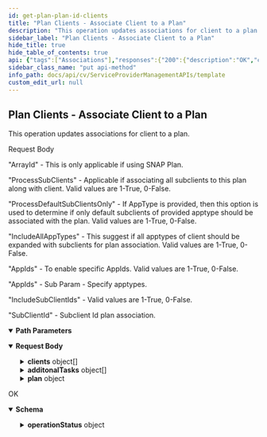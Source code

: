 ```yaml
---
id: get-plan-plan-id-clients
title: "Plan Clients - Associate Client to a Plan"
description: "This operation updates associations for client to a plan."
sidebar_label: "Plan Clients - Associate Client to a Plan"
hide_title: true
hide_table_of_contents: true
api: {"tags":["Associations"],"responses":{"200":{"description":"OK","content":{"application/json":{"schema":{"type":"object","properties":{"operationStatus":{"type":"object","properties":{"errorMessage":{"type":"string"},"errorCode":{"type":"integer"}}}},"x-examples":{"Example 1":{"operationStatus":{"errorMessage":"","errorCode":0}}}}}}}},"operationId":"get-Plan-planId-clients","requestBody":{"content":{"application/json":{"schema":{"type":"object","properties":{"clients":{"type":"array","items":{"type":"object","properties":{"clientId":{"type":"integer"}}}},"additonalTasks":{"type":"array","items":{"type":"object","properties":{"value":{"type":"string"},"key":{"type":"string"},"parameters":{"type":"array","items":{"type":"object","properties":{"value":{"type":"string"},"key":{"type":"string"}}}}}}},"plan":{"type":"object","properties":{"planId":{"type":"integer"}}}},"x-examples":{"Example 1":{"clients":[{"clientId":1}],"additonalTasks":[{"value":"2","key":"ArrayId"},{"value":"0","key":"ProcessSubClients"},{"value":"0","key":"ProcessDefaultSubClientsOnly"},{"value":"0","key":"IncludeAllAppTypes"},{"value":"0","key":"AppIds","parameters":[{"value":"106","key":"AppIds"}]},{"value":"0","key":"IncludeSubClientIds","parameters":[{"value":"25","key":"SubClientId"},{"value":"26","key":"SubClientId"},{"value":"27","key":"SubClientId"}]}],"plan":{"planId":1}}}},"examples":{"Plan Clients - Associate Client to a Plan":{"value":{"clients":[{"clientId":1}],"additonalTasks":[{"value":"2","key":"ArrayId"},{"value":"0","key":"ProcessSubClients"},{"value":"0","key":"ProcessDefaultSubClientsOnly"},{"value":"0","key":"IncludeAllAppTypes"},{"value":"0","key":"AppIds","parameters":[{"value":"106","key":"AppIds"}]},{"value":"0","key":"IncludeSubClientIds","parameters":[{"value":"25","key":"SubClientId"},{"value":"26","key":"SubClientId"},{"value":"27","key":"SubClientId"}]}],"plan":{"planId":1}}}}}}},"description":"This operation updates associations for client to a plan.\n\nRequest Body\n\n\"ArrayId\" - This is only applicable if using SNAP Plan.\n\n\"ProcessSubClients\" - Applicable if associating all subclients to this plan along with client. Valid values are 1-True, 0-False.\n\n\"ProcessDefaultSubClientsOnly\" - If AppType is provided, then this option is used to determine if only default subclients of provided apptype should be associated with the plan. Valid values are 1-True, 0-False.\n\n\"IncludeAllAppTypes\" - This suggest if all apptypes of client should be expanded with subclients for plan association. Valid values are 1-True, 0-False.\n\n\"AppIds\" - To enable specific AppIds. Valid values are 1-True, 0-False.\n\n\"AppIds\" - Sub Param - Specify apptypes.\n\n\"IncludeSubClientIds\" - Valid values are 1-True, 0-False.\n\n\"SubClientId\" - Subclient Id plan association.\n","parameters":[{"schema":{"type":"string"},"name":"planId","in":"path","required":true}],"method":"put","path":"/Plan/{planId}/clients","servers":[{"url":"http://{hostname}/webconsole/api","variables":{"hostname":{"default":"localhost","description":"Webconsole"}}}],"jsonRequestBodyExample":{"clients":[{"clientId":0}],"additonalTasks":[{"value":"string","key":"string","parameters":[{"value":"string","key":"string"}]}],"plan":{"planId":0}},"info":{"title":"Template","contact":{},"version":"1.0","description":"Template"},"postman":{"name":"Plan Clients - Associate Client to a Plan","description":{"content":"This operation updates associations for client to a plan.\n\nRequest Body\n\n\"ArrayId\" - This is only applicable if using SNAP Plan.\n\n\"ProcessSubClients\" - Applicable if associating all subclients to this plan along with client. Valid values are 1-True, 0-False.\n\n\"ProcessDefaultSubClientsOnly\" - If AppType is provided, then this option is used to determine if only default subclients of provided apptype should be associated with the plan. Valid values are 1-True, 0-False.\n\n\"IncludeAllAppTypes\" - This suggest if all apptypes of client should be expanded with subclients for plan association. Valid values are 1-True, 0-False.\n\n\"AppIds\" - To enable specific AppIds. Valid values are 1-True, 0-False.\n\n\"AppIds\" - Sub Param - Specify apptypes.\n\n\"IncludeSubClientIds\" - Valid values are 1-True, 0-False.\n\n\"SubClientId\" - Subclient Id plan association.\n","type":"text/plain"},"url":{"path":["Plan",":planId","clients"],"host":["{{baseUrl}}"],"query":[],"variable":[{"disabled":false,"description":{"content":"(Required) ","type":"text/plain"},"type":"any","value":"","key":"planId"}]},"header":[{"key":"Content-Type","value":"application/json"},{"key":"Accept","value":"application/json"}],"method":"PUT","body":{"mode":"raw","raw":"\"\"","options":{"raw":{"language":"json"}}}}}
sidebar_class_name: "put api-method"
info_path: docs/api/cv/ServiceProviderManagementAPIs/template
custom_edit_url: null
---
```



## Plan Clients - Associate Client to a Plan



This operation updates associations for client to a plan.

Request Body

"ArrayId" - This is only applicable if using SNAP Plan.

"ProcessSubClients" - Applicable if associating all subclients to this plan along with client. Valid values are 1-True, 0-False.

"ProcessDefaultSubClientsOnly" - If AppType is provided, then this option is used to determine if only default subclients of provided apptype should be associated with the plan. Valid values are 1-True, 0-False.

"IncludeAllAppTypes" - This suggest if all apptypes of client should be expanded with subclients for plan association. Valid values are 1-True, 0-False.

"AppIds" - To enable specific AppIds. Valid values are 1-True, 0-False.

"AppIds" - Sub Param - Specify apptypes.

"IncludeSubClientIds" - Valid values are 1-True, 0-False.

"SubClientId" - Subclient Id plan association.


<details style={{"marginBottom":"1rem"}} data-collapsed={false} open={true}><summary style={{}}><strong>Path Parameters</strong></summary><div><ul><ParamsItem className={"paramsItem"} param={{"schema":{"type":"string"},"name":"planId","in":"path","required":true}}></ParamsItem></ul></div></details><MimeTabs><TabItem label={"application/json"} value={"application/json-schema"}><details style={{}} data-collapsed={false} open={true}><summary style={{"textAlign":"left"}}><strong>Request Body</strong></summary><div style={{"textAlign":"left","marginLeft":"1rem"}}></div><ul style={{"marginLeft":"1rem"}}><SchemaItem collapsible={true} className={"schemaItem"}><details style={{}}><summary style={{}}><strong>clients</strong><span style={{"opacity":"0.6"}}> object[]</span></summary><div style={{"marginLeft":"1rem"}}><SchemaItem collapsible={false} name={"clientId"} required={false} deprecated={undefined} schemaDescription={undefined} schemaName={"integer"} qualifierMessage={undefined} defaultValue={undefined}></SchemaItem></div></details></SchemaItem><SchemaItem collapsible={true} className={"schemaItem"}><details style={{}}><summary style={{}}><strong>additonalTasks</strong><span style={{"opacity":"0.6"}}> object[]</span></summary><div style={{"marginLeft":"1rem"}}><SchemaItem collapsible={false} name={"value"} required={false} deprecated={undefined} schemaDescription={undefined} schemaName={"string"} qualifierMessage={undefined} defaultValue={undefined}></SchemaItem><SchemaItem collapsible={false} name={"key"} required={false} deprecated={undefined} schemaDescription={undefined} schemaName={"string"} qualifierMessage={undefined} defaultValue={undefined}></SchemaItem><SchemaItem collapsible={true} className={"schemaItem"}><details style={{}}><summary style={{}}><strong>parameters</strong><span style={{"opacity":"0.6"}}> object[]</span></summary><div style={{"marginLeft":"1rem"}}><SchemaItem collapsible={false} name={"value"} required={false} deprecated={undefined} schemaDescription={undefined} schemaName={"string"} qualifierMessage={undefined} defaultValue={undefined}></SchemaItem><SchemaItem collapsible={false} name={"key"} required={false} deprecated={undefined} schemaDescription={undefined} schemaName={"string"} qualifierMessage={undefined} defaultValue={undefined}></SchemaItem></div></details></SchemaItem></div></details></SchemaItem><SchemaItem collapsible={true} className={"schemaItem"}><details style={{}}><summary style={{}}><strong>plan</strong><span style={{"opacity":"0.6"}}> object</span></summary><div style={{"marginLeft":"1rem"}}><SchemaItem collapsible={false} name={"planId"} required={false} deprecated={undefined} schemaDescription={undefined} schemaName={"integer"} qualifierMessage={undefined} defaultValue={undefined}></SchemaItem></div></details></SchemaItem></ul></details></TabItem></MimeTabs><div><ApiTabs><TabItem label={"200"} value={"200"}><div>

OK

</div><div><MimeTabs schemaType={"response"}><TabItem label={"application/json"} value={"application/json"}><SchemaTabs><TabItem label={"Schema"} value={"Schema"}><details style={{}} data-collapsed={false} open={true}><summary style={{"textAlign":"left"}}><strong>Schema</strong></summary><div style={{"textAlign":"left","marginLeft":"1rem"}}></div><ul style={{"marginLeft":"1rem"}}><SchemaItem collapsible={true} className={"schemaItem"}><details style={{}}><summary style={{}}><strong>operationStatus</strong><span style={{"opacity":"0.6"}}> object</span></summary><div style={{"marginLeft":"1rem"}}><SchemaItem collapsible={false} name={"errorMessage"} required={false} deprecated={undefined} schemaDescription={undefined} schemaName={"string"} qualifierMessage={undefined} defaultValue={undefined}></SchemaItem><SchemaItem collapsible={false} name={"errorCode"} required={false} deprecated={undefined} schemaDescription={undefined} schemaName={"integer"} qualifierMessage={undefined} defaultValue={undefined}></SchemaItem></div></details></SchemaItem></ul></details></TabItem><TabItem label={"Example (from schema)"} value={"Example (from schema)"}><ResponseSamples responseExample={"{\n  \"operationStatus\": {\n    \"errorMessage\": \"string\",\n    \"errorCode\": 0\n  }\n}"} language={"json"}></ResponseSamples></TabItem></SchemaTabs></TabItem></MimeTabs></div></TabItem></ApiTabs></div>
      